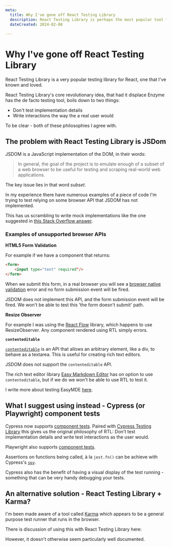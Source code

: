 ```yaml
---
meta:
  title: Why I've gone off React Testing Library
  description: React Testing Library is perhaps the most popular tool for testing React applications. However its use of JSDOM under-the-hood means we often spend time dealing with browser APIs that JSDOM has not implemented.
  dateCreated: 2024-02-08
  
---
```



# Why I've gone off React Testing Library

React Testing Library is a very popular testing library for React, one that I've known and loved. 

React Testing Library's core revolutionary idea, that had it displace Enzyme has the de facto testing tool, boils down to two things: 

- Don't test implementation details
- Write interactions the way the a real user would

To be clear - both of these philosophies I agree with.

## The problem with React Testing Library is JSDom

JSDOM is a JavaScript implementation of the DOM, in their words: 

>In general, the goal of the project is to emulate enough of a subset of a web browser to be useful for testing and scraping real-world web applications.

The key issue lies in that word _subset_. 

In my experience there have numerous examples of a piece of code I'm trying to test relying on some browser API that JSDOM has not implemented.

This has us scrambling to write mock implementations like the one suggested in [this Stack Overflow answer](https://stackoverflow.com/a/70704588/1068446). 

### Examples of unsupported browser APIs

**HTML5 Form Validation**

<GithubIssueLink issueLink="https://github.com/jsdom/jsdom/issues/544"/>

For example if we have a component that returns: 

```html
<form>
    <input type="text" required"/>
</form>
```

When we submit this form, in a real browser you will see a [browser native validation](https://developer.mozilla.org/en-US/docs/Learn/Forms/Form_validation#using_built-in_form_validation) error and no form submission event will be fired. 

JSDOM does not implement this API, and the form submission event will be fired. We won't be able to test this 'the form doesn't submit' path. 

**Resize Observer**

<GithubIssueLink issueLink="https://github.com/jsdom/jsdom/issues/3368"/>

For example I was using the [React Flow](https://reactflow.dev/) library, which happens to use ResizeObserver. Any component rendered using RTL simply errors. 

**`contenteditable`** 

<GithubIssueLink issueLink="https://github.com/jsdom/jsdom/issues/1670"/>

[`contenteditable`](https://developer.mozilla.org/en-US/docs/Web/HTML/Global_attributes/contenteditable) is an API that allows an arbitrary element, like a div, to behave as a textarea. This is useful for creating rich text editors. 

JSDOM does not support the `contenteditable` API.

The rich text editor library [Easy Markdown Editor](https://github.com/Ionaru/easy-markdown-editor) has on option to use `contenteditable`, but if we do we won't be able to use RTL to test it. 

I write more about testing EasyMDE [here](./testing_easy_mde). 


## What I suggest using instead - Cypress (or Playwright) component tests 

Cypress now supports [component tests](https://docs.cypress.io/guides/component-testing/overview). Paired with [Cypress Testing Library](https://testing-library.com/docs/cypress-testing-library/intro/) this gives us the original philosophy of RTL: Don't test implementation details and write test interactions as the user would. 

Playwright also supports [component tests](https://playwright.dev/docs/test-components). 

Assertions on functions being called, à la `jest.fn()` can be achieve with Cypress's [`spy`](https://docs.cypress.io/api/commands/spy). 

Cypress also has the benefit of having a visual display of the test running - something that can be very handy debugging your tests. 

## An alternative solution - React Testing Library + Karma? 

I'm been made aware of a tool called [Karma](https://karma-runner.github.io/6.4/intro/how-it-works.html) which appears to be a general purpose test runner that runs in the browser. 

There is discussion of using this with React Testing Library here: 

<GithubIssueLink issueLink="https://github.com/testing-library/dom-testing-library/issues/161"/>

However, it doesn't otherwise seem particularly well documented. 

